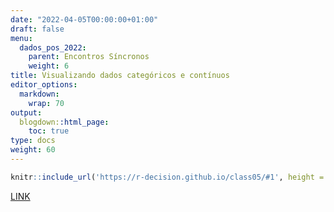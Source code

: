 ```yaml
---
date: "2022-04-05T00:00:00+01:00"
draft: false
menu:
  dados_pos_2022:
    parent: Encontros Síncronos
    weight: 6
title: Visualizando dados categóricos e contínuos
editor_options: 
  markdown: 
    wrap: 70
output: 
  blogdown::html_page:
    toc: true
type: docs
weight: 60
---
```


```r
knitr::include_url('https://r-decision.github.io/class05/#1', height = "400px")
```

[LINK](https://r-decision.github.io/class05/#1)

